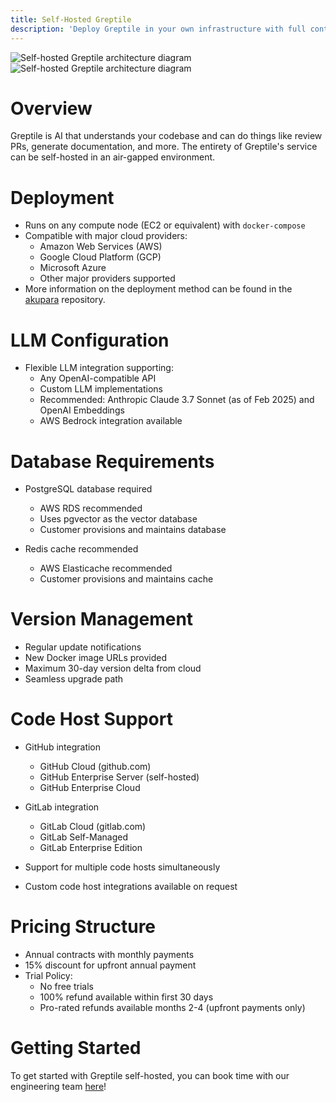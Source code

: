 ```yaml
---
title: Self-Hosted Greptile
description: 'Deploy Greptile in your own infrastructure with full control and customization'
---
```

<Frame>
  <img
    className="dark:hidden"
    src="/images/selfhost-light.svg"
    alt="Self-hosted Greptile architecture diagram"
  />
  <img
    className="hidden dark:block" 
    src="/images/selfhost-dark.svg"
    alt="Self-hosted Greptile architecture diagram"
  />
</Frame>

# Overview

Greptile is AI that understands your codebase and can do things like review PRs, generate documentation, and more. The entirety of Greptile's service can be self-hosted in an air-gapped environment.

# Deployment

- Runs on any compute node (EC2 or equivalent) with `docker-compose` 
- Compatible with major cloud providers:
  - Amazon Web Services (AWS)
  - Google Cloud Platform (GCP)
  - Microsoft Azure
  - Other major providers supported
- More information on the deployment method can be found in the [akupara](https://github.com/greptileai/akupara) repository.

# LLM Configuration

- Flexible LLM integration supporting:
  - Any OpenAI-compatible API
  - Custom LLM implementations
  - Recommended: Anthropic Claude 3.7 Sonnet (as of Feb 2025) and OpenAI Embeddings
  - AWS Bedrock integration available

# Database Requirements

- PostgreSQL database required
  - AWS RDS recommended
  - Uses pgvector as the vector database
  - Customer provisions and maintains database

- Redis cache recommended
  - AWS Elasticache recommended
  - Customer provisions and maintains cache

# Version Management

- Regular update notifications
- New Docker image URLs provided
- Maximum 30-day version delta from cloud
- Seamless upgrade path

# Code Host Support

- GitHub integration
  - GitHub Cloud (github.com)
  - GitHub Enterprise Server (self-hosted)
  - GitHub Enterprise Cloud

- GitLab integration
  - GitLab Cloud (gitlab.com) 
  - GitLab Self-Managed
  - GitLab Enterprise Edition

- Support for multiple code hosts simultaneously
- Custom code host integrations available on request


# Pricing Structure

- Annual contracts with monthly payments
- 15% discount for upfront annual payment
- Trial Policy:
  - No free trials
  - 100% refund available within first 30 days
  - Pro-rated refunds available months 2-4 (upfront payments only)

# Getting Started

To get started with Greptile self-hosted, you can book time with our engineering team [here](https://cal.com/team/greptile/demo)!